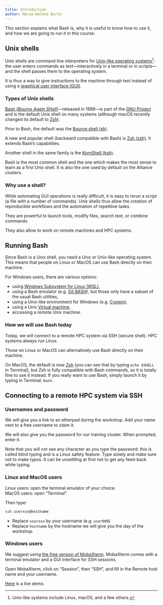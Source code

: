 ```yaml
---
title: Introduction
author: Marie-Hélène Burle
---
```


:::{.def}

This section explains what Bash is, why it is useful to know how to use it, and how we are going to run it in this course.

:::

## Unix shells

Unix shells are command line interpreters for [Unix-like operating systems](https://en.wikipedia.org/wiki/Unix-like)[^1]: the user enters commands as text—interactively in a terminal or in scripts—and the shell passes them to the operating system.

[^1]: Unix-like systems include Linux, macOS, and a few others.

It is thus a way to give instructions to the machine through text instead of using a [graphical user interface (GUI)](https://en.wikipedia.org/wiki/Graphical_user_interface).

### Types of Unix shells

[Bash (<em>Bourne Again SHell</em>)](https://en.wikipedia.org/wiki/Bash_(Unix_shell))—released in 1989—is part of the [GNU Project](https://en.wikipedia.org/wiki/GNU_Project) and is the default Unix shell on many systems (although macOS recently changed its default to [Zsh](https://en.wikipedia.org/wiki/Z_shell)).

Prior to Bash, the default was the [Bourne shell (sh)](https://en.wikipedia.org/wiki/Bourne_shell).

A new and popular shell (backward compatible with Bash) is [Zsh (zsh)](https://en.wikipedia.org/wiki/Z_shell). It extends Bash's capabilities.

Another shell in the same family is the [KornShell (ksh)](https://en.wikipedia.org/wiki/KornShell).

Bash is the most common shell and the one which makes the most sense to learn as a first Unix shell. It is also the one used by default on the Alliance clusters.

### Why use a shell?

While automating GUI operations is really difficult, it is easy to rerun a script (a file with a number of commands). Unix shells thus allow the creation of reproducible workflows and the automation of repetitive tasks.

They are powerful to launch tools, modify files, search text, or combine commands.

They also allow to work on remote machines and HPC systems.

## Running Bash

Since Bash is a Unix shell, you need a Unix or Unix-like operating system. This means that people on Linux or MacOS can use Bash directly on their machine.

For Windows users, there are various options:

- using [Windows Subsystem for Linux (WSL)](https://en.wikipedia.org/wiki/Windows_Subsystem_for_Linux),
- using a Bash emulator (e.g. [Git BASH](https://gitforwindows.org/)), but those only have a subset of the usual Bash utilities,
- using a Unix-like environment for Windows (e.g. [Cygwin](https://en.wikipedia.org/wiki/Cygwin)),
- using a Unix [Virtual machine](https://en.wikipedia.org/wiki/Virtual_machine),
- accessing a remote Unix machine.

### How we will use Bash today

Today, we will connect to a remote HPC system via SSH (secure shell). HPC systems always run Linux.

Those on Linux or MacOS can alternatively use Bash directly on their machine.

:::{.note}

On MacOS, the default is now [Zsh](https://en.wikipedia.org/wiki/Z_shell) (you can see that by typing `echo $SHELL` in Terminal), but Zsh is fully compatible with Bash commands, so it is totally fine to use it instead. If you really want to use Bash, simply launch it by typing in Terminal: `bash`.

:::

## Connecting to a remote HPC system via SSH

### Usernames and password

We will give you a link to an etherpad during the workshop. Add your name next to a free username to claim it.

We will also give you the password for our training cluster. When prompted, enter it.

:::{.note}

Note that you will not see any character as you type the password: this is called blind typing and is a Linux safety feature. Type slowly and make sure not to make typos. It can be unsettling at first not to get any feed-back while typing.

:::

### Linux and MacOS users

Linux users: open the terminal emulator of your choice.\
MacOS users: open "Terminal".

Then type:

```.bash
ssh userxxx@hostname
```

:::{.note}

- Replace `userxxx` by your username (e.g. `user009`)
- Replace `hostname` by the hostname we will give you the day of the workshop.

:::

### Windows users

We suggest using [the free version of MobaXterm](https://mobaxterm.mobatek.net/download.html). MobaXterm comes with a terminal emulator and a GUI interface for SSH sessions.

Open MobaXterm, click on "Session", then "SSH", and fill in the Remote host name and your username.

:::{.note}

[Here](https://mobaxterm.mobatek.net/demo.html) is a live demo.

:::
